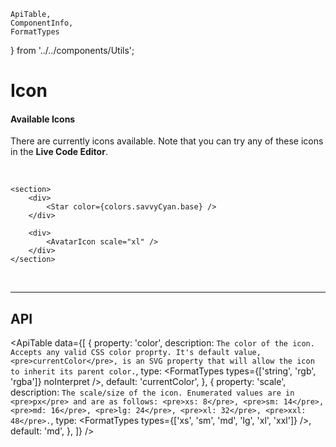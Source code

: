     ApiTable,
    ComponentInfo,
    FormatTypes
} from '../../components/Utils';

# Icon

<ComponentInfo title="Icon" mode="description" />

#### Available Icons

There are currently <IconCount /> icons available. Note that you can try any of these icons in the **Live Code Editor**.

<Collapse openedText="SHOW/HIDE ALL ICONS" isOpen={true}>
    <IconList />
</Collapse>

<br />

```tsx live
<section>
    <div>
        <Star color={colors.savvyCyan.base} />
    </div>

    <div>
        <AvatarIcon scale="xl" />
    </div>
</section>
```

<br />

---

## API

<ApiTable data={[
    {
        property: 'color',
        description: `The color of the icon. Accepts any valid CSS color proprty. It's default value,
            <pre>currentColor</pre>, is an SVG property that will allow the icon to inherit its
            parent color.`,
        type: <FormatTypes types={['string', 'rgb', 'rgba']} noInterpret />,
        default: 'currentColor',
    },
    {
        property: 'scale',
        description: `The scale/size of the icon. Enumerated values are in <pre>px</pre> and are as
            follows: <pre>xs: 8</pre>, <pre>sm: 14</pre>, <pre>md: 16</pre>, <pre>lg: 24</pre>,
            <pre>xl: 32</pre>, <pre>xxl: 48</pre>.`,
        type: <FormatTypes types={['xs', 'sm', 'md', 'lg', 'xl', 'xxl']} />,
        default: 'md',
    },
]} />

